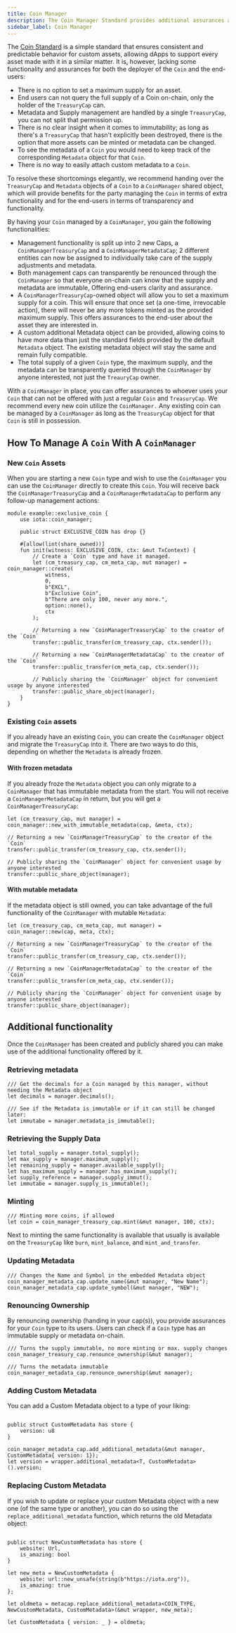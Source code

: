 ```yaml
---
title: Coin Manager
description: The Coin Manager Standard provides additional assurances and functionality when it comes to managing Coin supply and metadata.
sidebar_label: Coin Manager
---
```


The [Coin Standard](./coin.mdx) is a simple standard that ensures consistent and predictable behavior for custom assets, allowing dApps to support every asset made with it in a similar matter. It is, however, lacking some functionality and assurances for both the deployer of the `Coin` and the end-users:

- There is no option to set a maximum supply for an asset.
- End users can not query the full supply of a Coin on-chain, only the holder of the `TreasuryCap` can.
- Metadata and Supply management are handled by a single `TreasuryCap`, you can not split that permission up.
- There is no clear insight when it comes to immutability; as long as there's a `TreasuryCap` that hasn't explicitly been destroyed, there is the option that more assets can be minted or metadata can be changed.
- To see the metadata of a `Coin` you would need to keep track of the corresponding `Metadata` object for that `Coin`.
- There is no way to easily attach custom metadata to a `Coin`.

To resolve these shortcomings elegantly, we recommend handing over the `TreasuryCap` and `Metadata` objects of a `Coin` to a `CoinManager` shared object, which will provide benefits for the party managing the `Coin` in terms of extra functionality and for the end-users in terms of transparency and functionality. 

By having your `Coin` managed by a `CoinManager`, you gain the following functionalities:

- Management functionality is split up into 2 new Caps, a `CoinManagerTreasuryCap` and a `CoinManagerMetadataCap`; 2 different entities can now be assigned to individually take care of the supply adjustments and metadata. 
- Both management caps can transparently be renounced through the `CoinManager` so that everyone on-chain can know that the supply and metadata are immutable, Offering end-users clarity and assurance.
- A `CoinManagerTreasuryCap`-owned object will allow you to set a maximum supply for a coin. This will ensure that once set (a one-time, irrevocable action), there will never be any more tokens minted as the provided maximum supply. This offers assurances to the end-user about the asset they are interested in.
- A custom additional Metadata object can be provided, allowing coins to have more data than just the standard fields provided by the default `Metadata` object. The existing metadata object will stay the same and remain fully compatible.
- The total supply of a given `Coin` type, the maximum supply, and the metadata can be transparently queried through the `CoinManager` by anyone interested, not just the `TreauryCap` owner. 

With a `CoinManager` in place, you can offer assurances to whoever uses your `Coin` that can not be offered with just a regular `Coin` and `TreasuryCap`. We recommend every new coin utilize the `CoinManager.` Any existing coin can be managed by a `CoinManager` as long as the `TreasuryCap` object for that `Coin` is still in possession. 

## How To Manage A `Coin` With A `CoinManager`

### New `Coin` Assets

When you are starting a new `Coin` type and wish to use the `CoinManager` you can use the `CoinManager` directly to create this `Coin`. You will receive back the `CoinManagerTreasuryCap` and a `CoinManagerMetadataCap` to perform any follow-up management actions:

```move
module example::exclusive_coin {
    use iota::coin_manager;

    public struct EXCLUSIVE_COIN has drop {}

    #[allow(lint(share_owned))]
    fun init(witness: EXCLUSIVE_COIN, ctx: &mut TxContext) {
        // Create a `Coin` type and have it managed.
        let (cm_treasury_cap, cm_meta_cap, mut manager) = coin_manager::create(
            witness,
            0, 
            b"EXCL",
            b"Exclusive Coin",
            b"There are only 100, never any more.",
            option::none(),
            ctx
        );

        // Returning a new `CoinManagerTreasuryCap` to the creator of the `Coin`
        transfer::public_transfer(cm_treasury_cap, ctx.sender());
        
        // Returning a new `CoinManagerMetadataCap` to the creator of the `Coin`
        transfer::public_transfer(cm_meta_cap, ctx.sender());

        // Publicly sharing the `CoinManager` object for convenient usage by anyone interested
        transfer::public_share_object(manager);
    }
}
```

### Existing `Coin` assets

If you already have an existing `Coin`, you can create the `CoinManager` object and migrate the `TreasuryCap` into it. There are two ways to do this, depending on whether the `Metadata` is already frozen. 

#### With frozen metadata

If you already froze the `Metadata` object you can only migrate to a `CoinManager` that has immutable metadata from the start. You will not receive a `CoinManagerMetadataCap` in return, but you will get a `CoinManagerTreasuryCap`:

```move
let (cm_treasury_cap, mut manager) = coin_manager::new_with_immutable_metadata(cap, &meta, ctx);

// Returning a new `CoinManagerTreasuryCap` to the creator of the `Coin`
transfer::public_transfer(cm_treasury_cap, ctx.sender());

// Publicly sharing the `CoinManager` object for convenient usage by anyone interested
transfer::public_share_object(manager);
```
#### With mutable metadata

If the metadata object is still owned, you can take advantage of the full functionality of the `CoinManager` with mutable `Metadata`:

```move
let (cm_treasury_cap, cm_meta_cap, mut manager) = coin_manager::new(cap, meta, ctx);

// Returning a new `CoinManagerTreasuryCap` to the creator of the `Coin`
transfer::public_transfer(cm_treasury_cap, ctx.sender());

// Returning a new `CoinManagerMetadataCap` to the creator of the `Coin`
transfer::public_transfer(cm_meta_cap, ctx.sender());

// Publicly sharing the `CoinManager` object for convenient usage by anyone interested
transfer::public_share_object(manager);
```

## Additional functionality

Once the `CoinManager` has been created and publicly shared you can make use of the additional functionality offered by it. 

### Retrieving metadata

```move
/// Get the decimals for a Coin managed by this manager, without needing the Metadata object
let decimals = manager.decimals();

/// See if the Metadata is immutable or if it can still be changed later:
let immutabe = manager.metadata_is_immutable();
```

### Retrieving the Supply Data

```move
let total_supply = manager.total_supply();
let max_supply = manager.maximum_supply();
let remaining_supply = manager.available_supply();
let has_maximum_supply = manager.has_maximum_supply();
let supply_reference = manager.supply_immut();
let immutabe = manager.supply_is_immutable();
```

### Minting

```move
/// Minting more coins, if allowed
let coin = coin_manager_treasury_cap.mint(&mut manager, 100, ctx);
```

Next to minting the same functionality is available that usually is available on the `TreasuryCap` like `burn`, `mint_balance`, and `mint_and_transfer`.

### Updating Metadata

```move
/// Changes the Name and Symbol in the embedded Metadata object
coin_manager_metadata_cap.update_name(&mut manager, "New Name");
coin_manager_metadata_cap.update_symbol(&mut manager, "NEW");
```

### Renouncing Ownership

By renouncing ownership (handing in your cap(s)), you provide assurances for your `Coin` type to its users. Users can check if a `Coin` type has an immutable supply or metadata on-chain.

```move
/// Turns the supply immutable, no more minting or max. supply changes
coin_manager_treasury_cap.renounce_ownership(&mut manager); 

/// Turns the metadata immutable
coin_manager_metadata_cap.renounce_ownership(&mut manager); 
```

### Adding Custom Metadata

You can add a Custom Metadata object to a type of your liking:

```move

public struct CustomMetadata has store {
    version: u8
}

coin_manager_metadata_cap.add_additional_metadata(&mut manager, CustomMetadata{ version: 1}); 
let version = wrapper.additional_metadata<T, CustomMetadata>().version;
```

### Replacing Custom Metadata

If you wish to update or replace your custom Metadata object with a new one (of the same type or another), you can do so using the `replace_additional_metadata` function, which returns the old Metadata object:

```move

public struct NewCustomMetadata has store {
	website: Url,
	is_amazing: bool
}

let new_meta = NewCustomMetadata {
	website: url::new_unsafe(string(b"https://iota.org")),
	is_amazing: true
};

let oldmeta = metacap.replace_additional_metadata<COIN_TYPE, NewCustomMetadata, CustomMetadata>(&mut wrapper, new_meta);

let CustomMetadata { version: _ } = oldmeta;
```